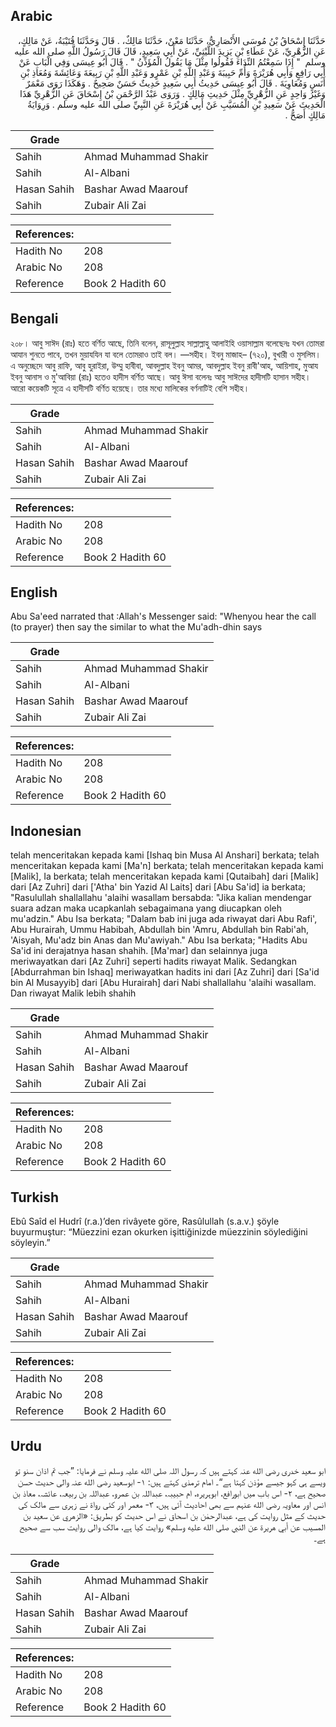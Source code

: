 ## Arabic


<div dir="rtl" lang="ar" style={{fontSize:'larger',backgroundColor:'#f8f9fa',padding:20}}>
حَدَّثَنَا إِسْحَاقُ بْنُ مُوسَى الأَنْصَارِيُّ، حَدَّثَنَا مَعْنٌ، حَدَّثَنَا مَالِكٌ، ‏.‏ قَالَ وَحَدَّثَنَا قُتَيْبَةُ، عَنْ مَالِكٍ، عَنِ الزُّهْرِيِّ، عَنْ عَطَاءِ بْنِ يَزِيدَ اللَّيْثِيِّ، عَنْ أَبِي سَعِيدٍ، قَالَ قَالَ رَسُولُ اللَّهِ صلى الله عليه وسلم ‏ "‏ إِذَا سَمِعْتُمُ النِّدَاءَ فَقُولُوا مِثْلَ مَا يَقُولُ الْمُؤَذِّنُ ‏"‏ ‏.‏ قَالَ أَبُو عِيسَى وَفِي الْبَابِ عَنْ أَبِي رَافِعٍ وَأَبِي هُرَيْرَةَ وَأُمِّ حَبِيبَةَ وَعَبْدِ اللَّهِ بْنِ عَمْرٍو وَعَبْدِ اللَّهِ بْنِ رَبِيعَةَ وَعَائِشَةَ وَمُعَاذِ بْنِ أَنَسٍ وَمُعَاوِيَةَ ‏.‏ قَالَ أَبُو عِيسَى حَدِيثُ أَبِي سَعِيدٍ حَدِيثٌ حَسَنٌ صَحِيحٌ ‏.‏ وَهَكَذَا رَوَى مَعْمَرٌ وَغَيْرُ وَاحِدٍ عَنِ الزُّهْرِيِّ مِثْلَ حَدِيثِ مَالِكٍ ‏.‏ وَرَوَى عَبْدُ الرَّحْمَنِ بْنُ إِسْحَاقَ عَنِ الزُّهْرِيِّ هَذَا الْحَدِيثَ عَنْ سَعِيدِ بْنِ الْمُسَيَّبِ عَنْ أَبِي هُرَيْرَةَ عَنِ النَّبِيِّ صلى الله عليه وسلم ‏.‏ وَرِوَايَةُ مَالِكٍ أَصَحُّ ‏.‏
</div>
<div style={{backgroundColor:'#f8f9fa',padding:20, marginBottom: 10}}><table> <thead> <tr> <th>Grade</th> <th></th> </tr> </thead> <tbody> <tr><td>Sahih</td><td>Ahmad Muhammad Shakir</td></tr><tr><td>Sahih</td><td>Al-Albani</td></tr><tr><td>Hasan Sahih</td><td>Bashar Awad Maarouf</td></tr><tr><td>Sahih</td><td>Zubair Ali Zai</td></tr></tbody></table><table> <thead> <tr> <th>References:</th> <th></th> </tr> </thead> <tbody><tr><td>Hadith No</td><td>208</td></tr><tr><td>Arabic No</td><td>208</td></tr><tr><td>Reference</td><td>Book 2 Hadith 60</td></tr></tbody></table></div>

## Bengali


<div dir="ltr" lang="bn" style={{fontSize:'larger',backgroundColor:'#f8f9fa',padding:20}}>
২০৮। আবু সাঈদ (রাঃ) হতে বর্ণিত আছে, তিনি বলেন, রাসূলুল্লাহ সাল্লাল্লাহু আলাইহি ওয়াসাল্লাম বলেছেনঃ যখন তোমরা আযান শুনতে পাবে, তখন মুয়াযযিন যা বলে তোমরাও তাই বল। —সহীহ। ইবনু মাজাহ– (৭২০), বুখারী ও মুসলিম। এ অনুচ্ছেদে আবু রাফি, আবু হুরাইরা, উম্মু হাবীবা, আবদুল্লাহ ইবনু আমর, আবদুল্লাহ ইবনু রাবী'আহ, আয়িশাহ, মুআয ইবনু আনাস ও মু'আবিয়া (রাঃ) হতেও হাদীস বর্ণিত আছে। আবু ঈসা বলেনঃ আবু সাঈদের হাদীসটি হাসান সহীহ। আরো কয়েকটি সূত্রে এ হাদীসটি বর্ণিত হয়েছে। তার মধ্যে মালিকের বর্ণনাটিই বেশি সহীহ।
</div>
<div style={{backgroundColor:'#f8f9fa',padding:20, marginBottom: 10}}><table> <thead> <tr> <th>Grade</th> <th></th> </tr> </thead> <tbody> <tr><td>Sahih</td><td>Ahmad Muhammad Shakir</td></tr><tr><td>Sahih</td><td>Al-Albani</td></tr><tr><td>Hasan Sahih</td><td>Bashar Awad Maarouf</td></tr><tr><td>Sahih</td><td>Zubair Ali Zai</td></tr></tbody></table><table> <thead> <tr> <th>References:</th> <th></th> </tr> </thead> <tbody><tr><td>Hadith No</td><td>208</td></tr><tr><td>Arabic No</td><td>208</td></tr><tr><td>Reference</td><td>Book 2 Hadith 60</td></tr></tbody></table></div>

## English


<div dir="ltr" lang="en" style={{fontSize:'larger',backgroundColor:'#f8f9fa',padding:20}}>
Abu Sa'eed narrated that :Allah's Messenger said: "Whenyou hear the call (to prayer) then say the similar to what the Mu'adh-dhin says
</div>
<div style={{backgroundColor:'#f8f9fa',padding:20, marginBottom: 10}}><table> <thead> <tr> <th>Grade</th> <th></th> </tr> </thead> <tbody> <tr><td>Sahih</td><td>Ahmad Muhammad Shakir</td></tr><tr><td>Sahih</td><td>Al-Albani</td></tr><tr><td>Hasan Sahih</td><td>Bashar Awad Maarouf</td></tr><tr><td>Sahih</td><td>Zubair Ali Zai</td></tr></tbody></table><table> <thead> <tr> <th>References:</th> <th></th> </tr> </thead> <tbody><tr><td>Hadith No</td><td>208</td></tr><tr><td>Arabic No</td><td>208</td></tr><tr><td>Reference</td><td>Book 2 Hadith 60</td></tr></tbody></table></div>

## Indonesian


<div dir="ltr" lang="id" style={{fontSize:'larger',backgroundColor:'#f8f9fa',padding:20}}>
telah menceritakan kepada kami [Ishaq bin Musa Al Anshari] berkata; telah menceritakan kepada kami [Ma'n] berkata; telah menceritakan kepada kami [Malik], Ia berkata; telah menceritakan kepada kami [Qutaibah] dari [Malik] dari [Az Zuhri] dari ['Atha' bin Yazid Al Laits] dari [Abu Sa'id] ia berkata; "Rasulullah shallallahu 'alaihi wasallam bersabda: "Jika kalian mendengar suara adzan maka ucapkanlah sebagaimana yang diucapkan oleh mu'adzin." Abu Isa berkata; "Dalam bab ini juga ada riwayat dari Abu Rafi', Abu Hurairah, Ummu Habibah, Abdullah bin 'Amru, Abdullah bin Rabi'ah, 'Aisyah, Mu'adz bin Anas dan Mu'awiyah." Abu Isa berkata; "Hadits Abu Sa'id ini derajatnya hasan shahih. [Ma'mar] dan selainnya juga meriwayatkan dari [Az Zuhri] seperti hadits riwayat Malik. Sedangkan [Abdurrahman bin Ishaq] meriwayatkan hadits ini dari [Az Zuhri] dari [Sa'id bin Al Musayyib] dari [Abu Hurairah] dari Nabi shallallahu 'alaihi wasallam. Dan riwayat Malik lebih shahih
</div>
<div style={{backgroundColor:'#f8f9fa',padding:20, marginBottom: 10}}><table> <thead> <tr> <th>Grade</th> <th></th> </tr> </thead> <tbody> <tr><td>Sahih</td><td>Ahmad Muhammad Shakir</td></tr><tr><td>Sahih</td><td>Al-Albani</td></tr><tr><td>Hasan Sahih</td><td>Bashar Awad Maarouf</td></tr><tr><td>Sahih</td><td>Zubair Ali Zai</td></tr></tbody></table><table> <thead> <tr> <th>References:</th> <th></th> </tr> </thead> <tbody><tr><td>Hadith No</td><td>208</td></tr><tr><td>Arabic No</td><td>208</td></tr><tr><td>Reference</td><td>Book 2 Hadith 60</td></tr></tbody></table></div>

## Turkish


<div dir="ltr" lang="tr" style={{fontSize:'larger',backgroundColor:'#f8f9fa',padding:20}}>
Ebû Saîd el Hudrî (r.a.)’den rivâyete göre, Rasûlullah (s.a.v.) şöyle buyurmuştur: “Müezzini ezan okurken işittiğinizde müezzinin söylediğini söyleyin.”
</div>
<div style={{backgroundColor:'#f8f9fa',padding:20, marginBottom: 10}}><table> <thead> <tr> <th>Grade</th> <th></th> </tr> </thead> <tbody> <tr><td>Sahih</td><td>Ahmad Muhammad Shakir</td></tr><tr><td>Sahih</td><td>Al-Albani</td></tr><tr><td>Hasan Sahih</td><td>Bashar Awad Maarouf</td></tr><tr><td>Sahih</td><td>Zubair Ali Zai</td></tr></tbody></table><table> <thead> <tr> <th>References:</th> <th></th> </tr> </thead> <tbody><tr><td>Hadith No</td><td>208</td></tr><tr><td>Arabic No</td><td>208</td></tr><tr><td>Reference</td><td>Book 2 Hadith 60</td></tr></tbody></table></div>

## Urdu


<div dir="rtl" lang="ur" style={{fontSize:'larger',backgroundColor:'#f8f9fa',padding:20}}>
ابو سعید خدری رضی الله عنہ کہتے ہیں کہ رسول اللہ صلی الله علیہ وسلم نے فرمایا: ”جب تم اذان سنو تو ویسے ہی کہو جیسے مؤذن کہتا ہے“۔ امام ترمذی کہتے ہیں: ۱- ابوسعید رضی الله عنہ والی حدیث حسن صحیح ہے، ۲- اس باب میں ابورافع، ابوہریرہ، ام حبیبہ، عبداللہ بن عمرو، عبداللہ بن ربیعہ، عائشہ، معاذ بن انس اور معاویہ رضی الله عنہم سے بھی احادیث آئی ہیں، ۳- معمر اور کئی رواۃ نے زہری سے مالک کی حدیث کے مثل روایت کی ہے، عبدالرحمٰن بن اسحاق نے اس حدیث کو بطریق: «الزهري عن سعيد بن المسيب عن أبي هريرة عن النبي صلى الله عليه وسلم» روایت کیا ہے، مالک والی روایت سب سے صحیح ہے۔
</div>
<div style={{backgroundColor:'#f8f9fa',padding:20, marginBottom: 10}}><table> <thead> <tr> <th>Grade</th> <th></th> </tr> </thead> <tbody> <tr><td>Sahih</td><td>Ahmad Muhammad Shakir</td></tr><tr><td>Sahih</td><td>Al-Albani</td></tr><tr><td>Hasan Sahih</td><td>Bashar Awad Maarouf</td></tr><tr><td>Sahih</td><td>Zubair Ali Zai</td></tr></tbody></table><table> <thead> <tr> <th>References:</th> <th></th> </tr> </thead> <tbody><tr><td>Hadith No</td><td>208</td></tr><tr><td>Arabic No</td><td>208</td></tr><tr><td>Reference</td><td>Book 2 Hadith 60</td></tr></tbody></table></div>